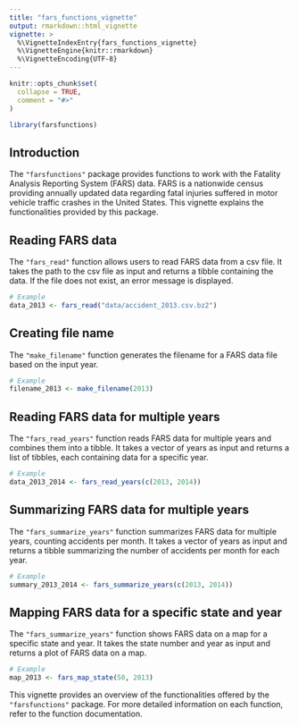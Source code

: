 ```yaml
---
title: "fars_functions_vignette"
output: rmarkdown::html_vignette
vignette: >
  %\VignetteIndexEntry{fars_functions_vignette}
  %\VignetteEngine{knitr::rmarkdown}
  %\VignetteEncoding{UTF-8}
---
```


```r
knitr::opts_chunk$set(
  collapse = TRUE,
  comment = "#>"
)
```

```r
library(farsfunctions)
```

## Introduction

The `"farsfunctions"` package provides functions to work with the Fatality Analysis Reporting System (FARS) data. FARS is a nationwide census providing annually updated data regarding fatal injuries suffered in motor vehicle traffic crashes in the United States. This vignette explains the functionalities provided by this package. 

## Reading FARS data

The `"fars_read"` function allows users to read FARS data from a csv file. It takes the path to the csv file as input and returns a tibble containing the data. If the file does not exist, an error message is displayed.

```r
# Example
data_2013 <- fars_read("data/accident_2013.csv.bz2")
```

## Creating file name

The `"make_filename"` function generates the filename for a FARS data file based on the input year.

```r
# Example
filename_2013 <- make_filename(2013)
```

## Reading FARS data for multiple years

The `"fars_read_years"` function reads FARS data for multiple years and combines them into a tibble. It takes a vector of years as input and returns a list of tibbles, each containing data for a specific year.

```r
# Example
data_2013_2014 <- fars_read_years(c(2013, 2014))
```

## Summarizing FARS data for multiple years

The `"fars_summarize_years"` function summarizes FARS data for multiple years, counting accidents per month. It takes a vector of years as input and returns a tibble summarizing the number of accidents per month for each year.

```r
# Example
summary_2013_2014 <- fars_summarize_years(c(2013, 2014))
```

## Mapping FARS data for a specific state and year

The `"fars_summarize_years"` function shows FARS data on a map for a specific state and year. It takes the state number and year as input and returns a plot of FARS data on a map.

```r
# Example
map_2013 <- fars_map_state(50, 2013)
```
This vignette provides an overview of the functionalities offered by the `"farsfunctions"` package. For more detailed information on each function, refer to the function documentation.

